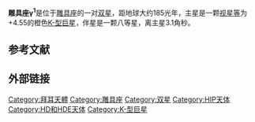 {{Starbox begin |
 name=雕具座γ<sup>1</sup> }}
{{Starbox image
| image = [[File:Caelum_constellation_map.png|250px]]
| caption =雕具座γ<sup>1</sup>在雕具座的位置。
}}
{{Starbox observe |
 epoch=J2000 |
 ra=05<sup>h</sup> 04<sup>m</sup> 24.4021<sup>s</sup> <ref name=HIP>{{cite journal|title=Validation of the new Hipparcos reduction|author=van Leeuwen, F.|display-authors=etal|journal=Astronomy and Astrophysics|volume=474|issue=2|pages=653–664|date=2007|arxiv=0708.1752|bibcode=2007A&A...474..653V|doi=10.1051/0004-6361:20078357}}</ref>|
 dec= −35° 28′ 58.722″<ref name=HIP/>|
 appmag_v=4.577 <ref name=Ducati>{{cite journal|bibcode=2002yCat.2237....0D|title=VizieR Online Data Catalog: Catalogue of Stellar Photometry in Johnson's 11-color system|journal=CDS/ADC Collection of Electronic Catalogues|volume=2237|author1=Ducati, J. R.|year=2002}}</ref>|
 constell=[[雕具座|雕具座]] }}
{{Starbox character |
 class=K2.5IIIb + G8IV<ref name=Corbally>{{cite journal|bibcode=1984ApJS...55..657C|doi=10.1086/190973|title=Close visual binaries. I - MK classifications|journal=The Astrophysical Journal Supplement Series|volume=55|pages=657|year=1984|last1=Corbally|first1=C. J.}}</ref>|
 r-i = 0.65 |
 v-r = |
 b-v = 1.2<ref name=Johnson>{{cite journal|title=UBVRIJKL Photometry of the Bright Stars|author1=Johnson, H. L.|journal=Communications of the Lunar and Planetary Laboratory|volume=4|pages=99|date=1966|bibcode=1966CoLPL...4...99J}}</ref> |
 u-b = 1.2<ref name=Johnson/> |
 variable= }}
{{Starbox astrometry |
 radial_v=9.7<ref name=GCRV>{{cite journal|title=General catalogue of stellar radial velocities|journal=Washington|author=Wilson, Ralph Elmer|date=1953|bibcode=1953GCRV..C......0W}}</ref>|
 prop_mo_ra=126.17<ref name=HIP/>|
 prop_mo_dec=−43.67<ref name=HIP/>|
 parallax=17.63 |
 p_error=0.54 |
 parallax_footnote=<ref name=HIP/>|
 absmag_v=+0.83<ref name=Anderson2012>{{citation
 | title=XHIP: An extended hipparcos compilation
 | last1=Anderson | first1=E. | last2=Francis | first2=Ch.
 | journal=Astronomy Letters
 | volume=38 | issue=5 | pages=331 | year=2012
 | bibcode=2012AstL...38..331A | doi=10.1134/S1063773712050015
 | arxiv=1108.4971 | postscript=. }}</ref>}}
{{Starbox catalog |
 names=[[Harvard_Revised_catalogue|HR]] 1652, [[Henry_Draper_Catalogue|HD]] 32831, [[Bonner_Durchmusterung|CD]]−35° 2089, [[Hipparcos_catalogue|HIP]] 23595, [[Smithsonian_Astrophysical_Observatory_catalogue|SAO]] 195532, GC 6212, CCDM 05044-3529. }}
{{Starbox reference |
 Simbad=HD+32831
| ARICNS = }}
{{starbox sources|HIP|CCDM|HR}}
{{Starbox end}}
'''雕具座γ<sup>1</sup>'''是位于[[雕具座|雕具座]]的一对[[双星|双星]]，距地球大约185光年，主星是一颗[[视星等|视星等]]为+4.55的橙色[[恒星光谱#哈佛光譜分類|K-型]][[巨星|巨星]]，伴星是一颗八等星，离主星3.1角秒。
==参考文献==
{{Reflist}}
==外部链接==
{{雕具座恒星}}
{{multi-star-stub}}
[[Category:拜耳天體|Category:拜耳天體]]
[[Category:雕具座|Category:雕具座]]
[[Category:双星|Category:双星]]
[[Category:HIP天体|Category:HIP天体]]
[[Category:HD和HDE天体|Category:HD和HDE天体]]
[[Category:K-型巨星|Category:K-型巨星]]